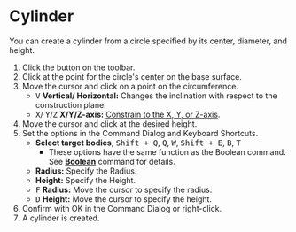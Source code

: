 
# Cylinder

<Reference shortcut='Shift + C' command='Cylinder' button='Toolbar' />

You can create a cylinder from a circle specified by its center, diameter, and height.

1. Click the button <ButtonIcon type="button-cylinder" /> on the toolbar.
2. Click at the point for the circle's center on the base surface.
3. Move the cursor and click on a point on the circumference.
   - <kbd>V</kbd> **Vertical/ Horizontal:** Changes the inclination with respect to the construction plane.
   - <kbd>X</kbd>/ <kbd>Y</kbd>/<kbd>Z</kbd> **X/Y/Z-axis:** [Constrain to the X, Y, or Z-axis](./sketching-essentials#constrain-to-an-axis).
4. Move the cursor and click at the desired height.
5. Set the options in the Command Dialog and Keyboard Shortcuts.
   - **Select target bodies**, <kbd>Shift + Q</kbd>, <kbd>Q</kbd>, <kbd>W</kbd>, <kbd>Shift + E</kbd>, <kbd>B</kbd>, <kbd>T</kbd>
      - These options have the same function as the Boolean command. See [**Boolean**](../solid/boolean) command for details.
   - **Radius:** Specify the Radius.
   - **Height:** Specify the Height.
   - <kbd>F</kbd> **Radius:** Move the cursor to specify the radius.
   - <kbd>D</kbd> **Height:** Move the cursor to specify the height.
6. Confirm with OK in the Command Dialog or right-click.
7. A cylinder is created.


<VideoPlayer fileName="cylinder"/>






